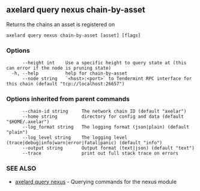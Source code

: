 ## axelard query nexus chain-by-asset

Returns the chains an asset is registered on

```
axelard query nexus chain-by-asset [asset] [flags]
```

### Options

```
      --height int    Use a specific height to query state at (this can error if the node is pruning state)
  -h, --help          help for chain-by-asset
      --node string   `<host>:<port>` to Tendermint RPC interface for this chain (default "tcp://localhost:26657")
```

### Options inherited from parent commands

```
      --chain-id string     The network chain ID (default "axelar")
      --home string         directory for config and data (default "$HOME/.axelar")
      --log_format string   The logging format (json|plain) (default "plain")
      --log_level string    The logging level (trace|debug|info|warn|error|fatal|panic) (default "info")
      --output string       Output format (text|json) (default "text")
      --trace               print out full stack trace on errors
```

### SEE ALSO

- [axelard query nexus](/cli-docs/v0_31_3/axelard_query_nexus) - Querying commands for the nexus module
